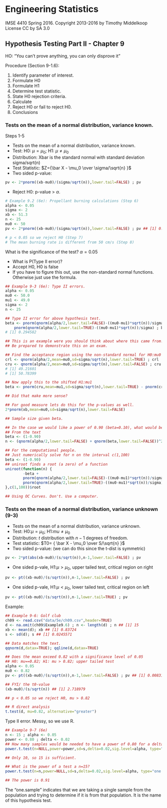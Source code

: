 # Engineering Statistics
IMSE 4410 Spring 2016. Copyright 2013-2016 by Timothy Middelkoop License CC by SA 3.0

## Hypothesis Testing Part II - Chapter 9

HO: "You can't prove anything, you can only disprove it"

Procedure (Section 9-1.6):

1. Identify parameter of interest.
2. Formulate H0
3. Formulate H1
4. Determine test statistic.
5. State H0 rejection criteria.
6. Calculate
7. Reject H0 or fail to reject H0.
8. Conclusions

### Tests on the mean of a normal distribution, variance known.

Steps 1-5

* Tests on the mean of a normal distribution, variance known.
* Test: H0: $\mu=\mu_0$; H1: $\mu\ne\mu_0$
* Distribution: Xbar is the standard normal with standard deviation sigma/sqrt(n)
* Test Statistic: $Z={\bar X - \mu_0 \over \sigma/\sqrt{n} }$
* Two sided p-value:
```r
pv <- 2*pnorm((xb-mu0)/(sigma/sqrt(n)),lower.tail=FALSE) ; pv
```
* Reject H0: p-value > $\alpha$.

```r
# Example 9.2 (6e): Propellant burning calculations (Step 6)
alpha <- 0.05
sigma <- 2
xb <- 51.3
n <- 25
mu0 <- 50
pv <- 2*pnorm((xb-mu0)/(sigma/sqrt(n)),lower.tail=FALSE) ; pv ## [1] 0.00115405

# p < 0.05 so we reject H0 (Step 7)
# The mean burning rate is different from 50 cm/s (Step 8)
```


What is the significance of the test? $\alpha=0.05$

* What is P(Type II error)?
* Accept H0, H0 is false
* If you have to figure this out, use the non-standard normal functions. Otherwise just use the formula.

```r
## Example 9-3 (6e): Type II errors.
alpha <- 0.05
mu0 <- 50.0
mu1 <- 49.0
sigma <- 2
n <- 25

## Type II error for above hypothesis test.
beta <- pnorm(qnorm(alpha/2,lower.tail=FALSE)-((mu0-mu1)*sqrt(n))/sigma) -
  	pnorm(qnorm(alpha/2,lower.tail=TRUE)-((mu0-mu1)*sqrt(n))/sigma) ; beta
# [1] 0.294582

## This is an example were you should think about where this came from!
## Be prepared to demonstrate this on an exam.

## Find the acceptance region using the non-standard normal for H0:mu0
crl <- qnorm(alpha/2,mean=mu0,sd=sigma/sqrt(n),lower.tail=TRUE) ; crl
cru <- qnorm(alpha/2,mean=mu0,sd=sigma/sqrt(n),lower.tail=FALSE) ; cru
# [1] 49.21601
# [1] 50.78399

## Now apply this to the shifted H1:mu1
beta <- pnorm(cru,mean=mu1,sd=sigma/sqrt(n),lower.tail=TRUE) - pnorm(crl,mean=mu1,sd=sigma/sqrt(n),lower.tail=TRUE) ; beta ## [1] 0.294582

## Did that make more sense?

## For good measure lets do this for the p-values as well.
2*pnorm(xb,mean=mu0,sd=sigma/sqrt(n),lower.tail=FALSE)

## Sample size given beta.

## In the case we would like a power of 0.90 (beta=0.10), what would be n
## From the text
beta <- (1-0.90)
n <- (qnorm(alpha/2,lower.tail=FALSE) + qnorm(beta,lower.tail=FALSE))^2*sigma^2/((mu0-mu1))^2 ; n

## For the computational people.
## Just numerically solve for n on the interval c(1,100)
beta <- (1-0.90)
## uniroot finds a root (a zero) of a function
uniroot(function(n) {
		-beta +
        pnorm(qnorm(alpha/2,lower.tail=FALSE)-((mu0-mu1)*sqrt(n))/sigma) -
		pnorm(qnorm(alpha/2,lower.tail=TRUE)-((mu0-mu1)*sqrt(n))/sigma)
},c(1,100))$root

## Using OC Curves. Don't. Use a computer.
```


### Tests on the mean of a normal distribution, variance unknown (9-3)

* Tests on the mean of a normal distribution, variance unknown.
* Test: H0:$\mu=\mu_0$; H1:$mu\ne\mu_0$
* Distribution: $t$ distribution with $n-1$ degrees of freedom.
* Test statistic: $T0= { \bar X - \mu_0 \over S/\sqrt{n} }$
* Two sided p-value: (we can do this since the t-dist is symmetric)
```r
pv <- 2*pt(abs(xb-mu0)/(s/sqrt(n)),n-1,lower.tail=FALSE) ; pv 
```
* One sided p-vale, H1:$\mu>\mu_0$, upper tailed test, critical region on right
```r
pv <- pt((xb-mu0)/(s/sqrt(n)),n-1,lower.tail=FALSE) ; pv
```
* One sided p-vale, H1:$\mu<\mu_0$, lower tailed test, critical region on left
```r
pv <- pt((xb-mu0)/(s/sqrt(n)),n-1,lower.tail=TRUE) ; pv
```

Example:
```r
## Example 9-6: Golf club
ch09 <- read.csv("data/5e/ch09.csv",header=TRUE)
d <- na.omit(ch09$Example9.6) ; n <- length(d) ; n ## [1] 15
xb <- mean(d); xb ## [1] 0.83724
s <- sd(d); s ## [1] 0.0245571

## Data matches the text.
qqnorm(d,datax=TRUE); qqline(d,datax=TRUE)

## Does the mean exceed 0.82 with a significance level of 0.05 
## H0: mu==0.82; H1: mu > 0.82; upper tailed test
alpha <- 0.05
mu0 <- 0.82
pv <- pt((xb-mu0)/(s/sqrt(n)),n-1,lower.tail=FALSE) ; pv ## [1] 0.008313369

## FYI/ the t0-value
(xb-mu0)/(s/sqrt(n)) ## [1] 2.718979

## p < 0.05 so we reject H0, mu > 0.82

## R direct analysis
t.test(d, mu=0.82, alternative="greater")
```


Type II error.
Messy, so we use R.

```r
## Example 9-7 (6e)
n <- 15 ; alpha <- 0.05
power <- 0.80 ; delta <- 0.02
## How many samples would be needed to have a power of 0.80 for a delta of 0.02
power.t.test(n=NULL,power=power,sd=s,delta=0.02,sig.level=alpha, type="one.sample", alternative="one.sided")

## Only 10, so 15 is sufficient.

## What is the power of a test a n=15?
power.t.test(n=n,power=NULL,sd=s,delta=0.02,sig.level=alpha, type="one.sample", alternative="one.sided")

## The power is 0.91
```

The "one.sample" indicates that we are taking a single sample from
the population and trying to determine if it is from that population.
It is the name of this hypothesis test.

